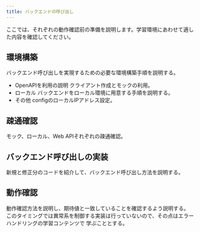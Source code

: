 ```yaml
---
title: バックエンドの呼び出し
---
```


ここでは、それぞれの動作確認前の準備を説明します。学習環境にあわせて適した内容を確認してください。

## 環境構築

バックエンド呼び出しを実現するための必要な環境構築手順を説明する。

- OpenAPIを利用の説明
クライアント作成とモックの利用。
- ローカル
バックエンドをローカル環境に用意する手順を説明する。
- その他
configのローカルIPアドレス設定。

## 疎通確認

モック、ローカル、Web APIそれぞれの疎通確認。

## バックエンド呼び出しの実装

新規と修正分のコードを紹介して、バックエンド呼び出し方法を説明する。

## 動作確認

動作確認方法を説明し、期待値と一致していることを確認するよう説明する。
このタイミングでは異常系を制御する実装は行っていないので、その点はエラーハンドリングの学習コンテンツで
学ぶこととする。
